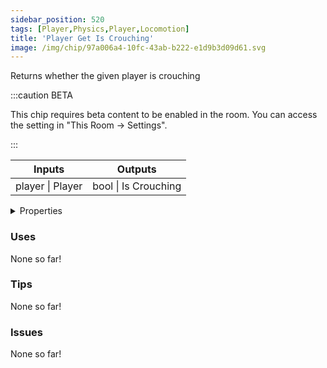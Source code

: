 ```yaml
---
sidebar_position: 520
tags: [Player,Physics,Player,Locomotion]
title: 'Player Get Is Crouching'
image: /img/chip/97a006a4-10fc-43ab-b222-e1d9b3d09d61.svg
---
```


Returns whether the given player is crouching

:::caution BETA

This chip requires beta content to be enabled in the room. You can access the setting in "This Room -> Settings".

:::

<IChip uuid="97a006a4-10fc-43ab-b222-e1d9b3d09d61"/>

<table><thead><tr><th>Inputs</th><th>Outputs</th></tr></thead><tbody><tr><td>player | Player</td><td>bool | Is Crouching</td></tr></tbody></table>

<details>
  <summary>Properties</summary>
  <div>
    <div>
    <table>
      <tbody>
        <tr>
          <td>Is beta required?</td>
          <td>Yes</td>
        </tr>
        <tr>
          <td>Is chip a trolling risk?</td>
          <td>No</td>
        </tr>
        <tr>
          <td>Is chip a role assignment risk?</td>
          <td>No</td>
        </tr>
        <tr>
          <td>Chip UUID</td>
          <td>97a006a4-10fc-43ab-b222-e1d9b3d09d61</td>
        </tr>
        <tr>
          <td>Room availability</td>
          <td>Available everywhere</td>
        </tr>
      </tbody>
    </table>
    </div>
  </div>
</details>

### Uses

None so far!

### Tips

None so far!

### Issues

None so far!